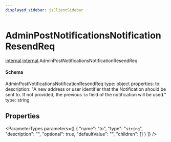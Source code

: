 ```yaml
---
displayed_sidebar: jsClientSidebar
---
```



# AdminPostNotificationsNotificationResendReq

[internal](../../admin_discounts/modules/admin_discounts.internal.mdx).[internal](../modules/admin_discounts.internal.internal.mdx).AdminPostNotificationsNotificationResendReq

#### Schema

AdminPostNotificationsNotificationResendReq
type: object
properties:
  to:
    description: "A new address or user identifier that the Notification should be sent to. If not provided, the previous `to` field of the notification will be used."
    type: string

## Properties

<ParameterTypes parameters={[
  {
    "name": "to",
    "type": "`string`",
    "description": "",
    "optional": true,
    "defaultValue": "",
    "children": []
  }
]} />
